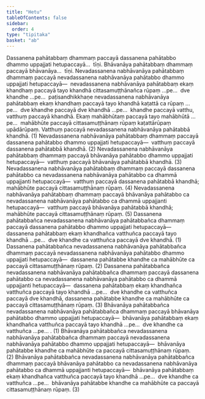 ```yaml
---
title: "Hetu"
tableOfContents: false
sidebar:
  order: 4
type: "tipitaka"
basket: "ab"
---
```



<DynamicBreadcrumb />

<Division number="36">

<Paragraph number="859">
Dassanena pahātabbaṃ dhammaṃ paccayā dassanena pahātabbo dhammo uppajjati hetupaccayā…  tīṇi.
</Paragraph>

<Paragraph number="860">
Bhāvanāya pahātabbaṃ dhammaṃ paccayā bhāvanāya…  tīṇi.
</Paragraph>

</Division>
<Division number="37">

<Paragraph number="861">
Nevadassanena nabhāvanāya pahātabbaṃ dhammaṃ paccayā nevadassanena nabhāvanāya pahātabbo dhammo uppajjati hetupaccayā—  nevadassanena nabhāvanāya pahātabbaṃ ekaṃ khandhaṃ paccayā tayo khandhā cittasamuṭṭhānañca rūpaṃ …pe…  dve khandhe …pe…  paṭisandhikkhaṇe nevadassanena nabhāvanāya pahātabbaṃ ekaṃ khandhaṃ paccayā tayo khandhā kaṭattā ca rūpaṃ …pe…  dve khandhe paccayā dve khandhā …pe…  khandhe paccayā vatthu, vatthuṃ paccayā khandhā. Ekaṃ mahābhūtaṃ paccayā tayo mahābhūtā …pe…  mahābhūte paccayā cittasamuṭṭhānaṃ rūpaṃ kaṭattārūpaṃ upādārūpaṃ. Vatthuṃ paccayā nevadassanena nabhāvanāya pahātabbā khandhā. (1)
</Paragraph>

<Paragraph number="862">
Nevadassanena nabhāvanāya pahātabbaṃ dhammaṃ paccayā dassanena pahātabbo dhammo uppajjati hetupaccayā—  vatthuṃ paccayā dassanena pahātabbā khandhā. (2)
</Paragraph>

<Paragraph number="863">
Nevadassanena nabhāvanāya pahātabbaṃ dhammaṃ paccayā bhāvanāya pahātabbo dhammo uppajjati hetupaccayā—  vatthuṃ paccayā bhāvanāya pahātabbā khandhā. (3)
</Paragraph>

<Paragraph number="864">
Nevadassanena nabhāvanāya pahātabbaṃ dhammaṃ paccayā dassanena pahātabbo ca nevadassanena nabhāvanāya pahātabbo ca dhammā uppajjanti hetupaccayā—  vatthuṃ paccayā dassanena pahātabbā khandhā; mahābhūte paccayā cittasamuṭṭhānaṃ rūpaṃ. (4)
</Paragraph>

<Paragraph number="865">
Nevadassanena nabhāvanāya pahātabbaṃ dhammaṃ paccayā bhāvanāya pahātabbo ca nevadassanena nabhāvanāya pahātabbo ca dhammā uppajjanti hetupaccayā—  vatthuṃ paccayā bhāvanāya pahātabbā khandhā; mahābhūte paccayā cittasamuṭṭhānaṃ rūpaṃ. (5)
</Paragraph>

</Division>
<Division number="38">

<Paragraph number="866">
Dassanena pahātabbañca nevadassanena nabhāvanāya pahātabbañca dhammaṃ paccayā dassanena pahātabbo dhammo uppajjati hetupaccayā—  dassanena pahātabbaṃ ekaṃ khandhañca vatthuñca paccayā tayo khandhā …pe…  dve khandhe ca vatthuñca paccayā dve khandhā. (1)
</Paragraph>

<Paragraph number="867">
Dassanena pahātabbañca nevadassanena nabhāvanāya pahātabbañca dhammaṃ paccayā nevadassanena nabhāvanāya pahātabbo dhammo uppajjati hetupaccayā—  dassanena pahātabbe khandhe ca mahābhūte ca paccayā cittasamuṭṭhānaṃ rūpaṃ. (2)
</Paragraph>

<Paragraph number="868">
Dassanena pahātabbañca nevadassanena nabhāvanāya pahātabbañca dhammaṃ paccayā dassanena pahātabbo ca nevadassanena nabhāvanāya pahātabbo ca dhammā uppajjanti hetupaccayā—  dassanena pahātabbaṃ ekaṃ khandhañca vatthuñca paccayā tayo khandhā …pe…  dve khandhe ca vatthuñca paccayā dve khandhā, dassanena pahātabbe khandhe ca mahābhūte ca paccayā cittasamuṭṭhānaṃ rūpaṃ. (3)
</Paragraph>

</Division>
<Division number="39">

<Paragraph number="869">
Bhāvanāya pahātabbañca nevadassanena nabhāvanāya pahātabbañca dhammaṃ paccayā bhāvanāya pahātabbo dhammo uppajjati hetupaccayā—  bhāvanāya pahātabbaṃ ekaṃ khandhañca vatthuñca paccayā tayo khandhā …pe…  dve khandhe ca vatthuñca …pe… . (1)
</Paragraph>

<Paragraph number="870">
Bhāvanāya pahātabbañca nevadassanena nabhāvanāya pahātabbañca dhammaṃ paccayā nevadassanena nabhāvanāya pahātabbo dhammo uppajjati hetupaccayā—  bhāvanāya pahātabbe khandhe ca mahābhūte ca paccayā cittasamuṭṭhānaṃ rūpaṃ. (2)
</Paragraph>

<Paragraph number="871">
Bhāvanāya pahātabbañca nevadassanena nabhāvanāya pahātabbañca dhammaṃ paccayā bhāvanāya pahātabbo ca nevadassanena nabhāvanāya pahātabbo ca dhammā uppajjanti hetupaccayā—  bhāvanāya pahātabbaṃ ekaṃ khandhañca vatthuñca paccayā tayo khandhā …pe…  dve khandhe ca vatthuñca …pe…  bhāvanāya pahātabbe khandhe ca mahābhūte ca paccayā cittasamuṭṭhānaṃ rūpaṃ. (3)
</Paragraph>
</Division>